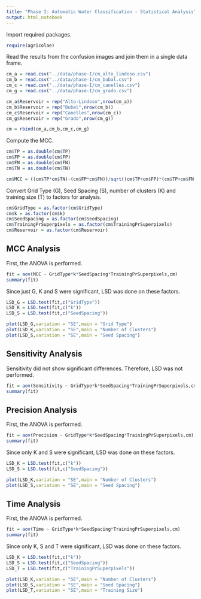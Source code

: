 ```yaml
---
title: "Phase I: Automatic Water Classification - Statistical Analysis"
output: html_notebook
---
```


Import required packages.

```r
require(agricolae)
```

Read the results from the confusion images and join them in a single data frame.

```r
cm_a = read.csv("../data/phase-I/cm_alto_lindoso.csv")
cm_b = read.csv("../data/phase-I/cm_bubal.csv")
cm_c = read.csv("../data/phase-I/cm_canelles.csv")
cm_g = read.csv("../data/phase-I/cm_grado.csv")

cm_a$Reservoir = rep("Alto-Lindoso",nrow(cm_a))
cm_b$Reservoir = rep("Bubal",nrow(cm_b))
cm_c$Reservoir = rep("Canelles",nrow(cm_c))
cm_g$Reservoir = rep("Grado",nrow(cm_g))

cm = rbind(cm_a,cm_b,cm_c,cm_g)
```

Compute the MCC.

```r
cm$TP = as.double(cm$TP)
cm$FP = as.double(cm$FP)
cm$FN = as.double(cm$FN)
cm$TN = as.double(cm$TN)

cm$MCC = ((cm$TP*cm$TN)-(cm$FP*cm$FN))/sqrt((cm$TP+cm$FP)*(cm$TP+cm$FN)*(cm$TN+cm$FP)*(cm$TN+cm$FN))
```

Convert Grid Type (G), Seed Spacing (S), number of clusters (K) and training size (T) to factors for analysis.

```r
cm$GridType = as.factor(cm$GridType)
cm$k = as.factor(cm$k)
cm$SeedSpacing = as.factor(cm$SeedSpacing)
cm$TrainingPrSuperpixels = as.factor(cm$TrainingPrSuperpixels)
cm$Reservoir = as.factor(cm$Reservoir)
```

## MCC Analysis

First, the ANOVA is performed.

```r
fit = aov(MCC ~ GridType*k*SeedSpacing*TrainingPrSuperpixels,cm)
summary(fit)
```

Since just G, K and S were significant, LSD was done on these factors.

```r
LSD_G = LSD.test(fit,c("GridType"))
LSD_K = LSD.test(fit,c("k"))
LSD_S = LSD.test(fit,c("SeedSpacing"))

plot(LSD_G,variation = "SE",main = "Grid Type")
plot(LSD_K,variation = "SE",main = "Number of Clusters")
plot(LSD_S,variation = "SE",main = "Seed Spacing")
```

## Sensitivity Analysis

Sensitivity did not show significant differences. Therefore, LSD was not performed.

```r
fit = aov(Sensitivity ~ GridType*k*SeedSpacing*TrainingPrSuperpixels,cm)
summary(fit)
```

## Precision Analysis

First, the ANOVA is performed.

```r
fit = aov(Precision ~ GridType*k*SeedSpacing*TrainingPrSuperpixels,cm)
summary(fit)
```

Since only K and S were significant, LSD was done on these factors.

```r
LSD_K = LSD.test(fit,c("k"))
LSD_S = LSD.test(fit,c("SeedSpacing"))

plot(LSD_K,variation = "SE",main = "Number of Clusters")
plot(LSD_S,variation = "SE",main = "Seed Spacing")
```

## Time Analysis

First, the ANOVA is performed.

```r
fit = aov(Time ~ GridType*k*SeedSpacing*TrainingPrSuperpixels,cm)
summary(fit)
```

Since only K, S and T were significant, LSD was done on these factors.

```r
LSD_K = LSD.test(fit,c("k"))
LSD_S = LSD.test(fit,c("SeedSpacing"))
LSD_T = LSD.test(fit,c("TrainingPrSuperpixels"))

plot(LSD_K,variation = "SE",main = "Number of Clusters")
plot(LSD_S,variation = "SE",main = "Seed Spacing")
plot(LSD_T,variation = "SE",main = "Training Size")
```

